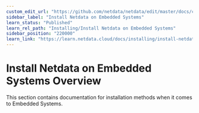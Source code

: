 ```yaml
---
custom_edit_url: "https://github.com/netdata/netdata/edit/master/docs/category-overview-pages/install-netdata-on-embedded-systems.md"
sidebar_label: "Install Netdata on Embedded Systems"
learn_status: "Published"
learn_rel_path: "Installing/Install Netdata on Embedded Systems"
sidebar_position: "220000"
learn_link: "https://learn.netdata.cloud/docs/installing/install-netdata-on-embedded-systems/install-netdata-on-embedded-systems"
---
```


# Install Netdata on Embedded Systems Overview

This section contains documentation for installation methods when it comes to Embedded Systems.
